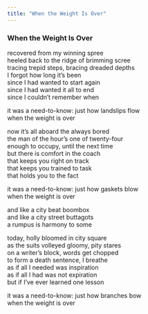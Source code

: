 ```yaml
---
title: "When the Weight Is Over"
---
```


### When the Weight Is Over

recovered from my winning spree<br>
heeled back to the ridge of brimming scree<br>
tracing trepid steps, bracing dreaded depths<br>
I forgot how long it's been<br>
since I had wanted to start again<br>
since I had wanted it all to end<br>
since I couldn't remember when<br>

it was a need-to-know: just how landslips flow<br>
when the weight is over<br>

now it's all aboard the always bored<br>
the man of the hour's one of twenty-four<br>
enough to occupy, until the next time<br>
but there is comfort in the coach<br>
that keeps you right on track<br>
that keeps you trained to task<br>
that holds you to the fact<br>

it was a need-to-know: just how gaskets blow<br>
when the weight is over<br>

and like a city beat boombox<br>
and like a city street buttagots<br>
a rumpus is harmony to some<br>

today, holly bloomed in city square<br>
as the suits volleyed gloomy, pity stares<br>
on a writer's block, words get chopped<br>
to form a death sentence, I breathe<br>
as if all I needed was inspiration<br>
as if all I had was not expiration<br>
but if I've ever learned one lesson<br>

it was a need-to-know: just how branches bow<br>
when the weight is over<br>

<br>
